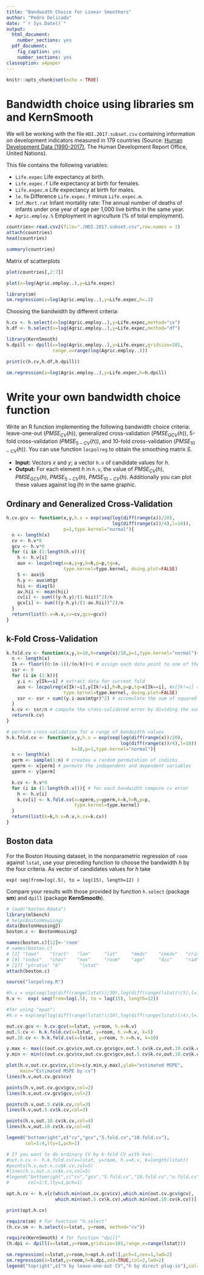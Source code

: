 ```yaml
---
title: "Bandwidth Choice for Linear Smoothers"
author: "Pedro Delicado"
date: "`r Sys.Date()`"
output:
  html_document:
    number_sections: yes
  pdf_document:
    fig_caption: yes
    number_sections: yes
classoption: a4paper
---
```

<!-- Comment lines are like this one -->
<!-- Use "\newpage" when you want a new page break in the pdf output  -->


```r
knitr::opts_chunk$set(echo = TRUE)
```


# Bandwidth choice using libraries sm and KernSmooth

We will be working with the file `HDI.2017.subset.csv` containing information on development indicators measured in 179 countries (Source: [Human Development Data (1990-2017)](http://hdr.undp.org/en/data), The Human Development Report Office, United Nations).

This file contains the following variables:

* `Life.expec` Life expectancy at birth.
* `Life.expec.f` Life expectancy at birth for females.
* `Life.expec.m` Life expectancy at birth for males.
* `le.fm` Difference `Life.expec.f` minus `Life.expec.m`.
* `Inf.Mort.rat` Infant mortality rate: The annual number of deaths of infants under one year of age per 1,000 live births in the same year.
* `Agric.employ.%` Employment in agriculture (% of total employment).


```r
countries<-read.csv2(file="./HDI.2017.subset.csv",row.names = 1)
attach(countries)
head(countries)
```

```r
summary(countries)
```

Matrix of scatterplots
```r
plot(countries[,2:7])
```

```r
plot(x=log(Agric.employ..),y=Life.expec)
```

```r
library(sm)
sm.regression(x=log(Agric.employ..),y=Life.expec,h=.3)
```

Choosing the bandwidth by different criteria:
```r
h.cv <- h.select(x=log(Agric.employ..),y=Life.expec,method="cv")
h.df <- h.select(x=log(Agric.employ..),y=Life.expec,method="df")
```

```r
library(KernSmooth)
h.dpill <- dpill(x=log(Agric.employ..),y=Life.expec,gridsize=101,
                 range.x=range(log(Agric.employ..)))

print(c(h.cv,h.df,h.dpill))
```

```r
sm.regression(x=log(Agric.employ..),y=Life.expec,h=h.dpill)
```


# Write your own bandwidth choice function

Write an R function implementing the following bandwidth choice criteria:
leave-one-out ($PMSE_{CV}(h)$), 
generalized cross-validation ($PMSE_{GCV}(h)$),
5-fold cross-validation ($PMSE_{5-CV}(h)$), and 
10-fold cross-validation ($PMSE_{10-CV}(h)$).
You can use function `locpolreg` to obtain the smoothing matrix $S$. 

* **Input:** Vectors $x$ and $y$; a vector `h.v` of candidate values for $h$.
* **Output:** For each element $h$ in `h.v`, the value of 
$PMSE_{CV}(h)$,  
$PMSE_{GCV}(h)$,
$PMSE_{5-CV}(h)$, 
$PMSE_{10-CV}(h)$.
Additionally you can plot these values against $\log(h)$ in the same graphic.

## Ordinary and Generalized Cross-Validation

```r
h.cv.gcv <- function(x,y,h.v = exp(seq(log(diff(range(x))/20),
                                       log(diff(range(x))/4),l=10)), 
                     p=1,type.kernel="normal"){
  n <- length(x)
  cv <- h.v*0
  gcv <- h.v*0
  for (i in (1:length(h.v))){
    h <- h.v[i]
    aux <- locpolreg(x=x,y=y,h=h,p=p,tg=x,
                     type.kernel=type.kernel, doing.plot=FALSE)
    S <- aux$S
    h.y <- aux$mtgr
    hii <- diag(S)
    av.hii <- mean(hii)
    cv[i] <- sum(((y-h.y)/(1-hii))^2)/n
    gcv[i] <- sum(((y-h.y)/(1-av.hii))^2)/n
  }
  return(list(h.v=h.v,cv=cv,gcv=gcv))
}
```

## k-Fold Cross-Validation
```r
k.fold.cv <- function(x,y,k=10,h=range(x)/10,p=1,type.kernel="normal"){
  n <- length(x)
  Ik <- floor((0:(n-1))/(n/k))+1 # assign each data point to one of the k folds (indices)
  ssr <- 0
  for (i in (1:k)){
    y.i <- y[Ik==i] # extract data for current fold
    aux <- locpolreg(x[Ik!=i],y[Ik!=i],h=h,p=p,tg=x[Ik==i], #x[Ik!=i] = training data, tg=x[Ik==i] target points which is testset
                     type.kernel=type.kernel, doing.plot=FALSE)
    ssr <- ssr + sum((y.i-aux$mtgr)^2) # accumulate the sum of squared residuals for the current fold
  }
  k.cv <- ssr/n # compute the cross-validated error by dividing the sum of squared residuals by the total number of data points
  return(k.cv)
}

# perform cross-validation for a range of bandwidth values
h.k.fold.cv <- function(x,y,h.v = exp(seq(log(diff(range(x))/20),
                                          log(diff(range(x))/4),l=10)), 
                        k=10,p=1,type.kernel="normal"){
  n <- length(x)
  perm <- sample(1:n) # creates a random permutation of indices
  xperm <- x[perm] # permute the independent and dependent variables
  yperm <- y[perm]

  k.cv <- h.v*0
  for (i in (1:length(h.v))){ # for each bandwidth compute cv error
    h <- h.v[i]
    k.cv[i] <- k.fold.cv(x=xperm,y=yperm,k=k,h=h,p=p,
                         type.kernel=type.kernel)
  }
  return(list(k=k,h.v=h.v,k.cv=k.cv))
}
```

## Boston data

For the Boston Housing dataset, in the nonparametric regression of `room` against `lstat`, use your preceding function to choose the bandwidth $h$ by the four criteria. As vector of candidates values for $h$ take

`exp( seq(from=log(.5), to = log(15), length=12) )`

Compare your results with those provided by function `h.select` (package **sm**) and `dpill` (package **KernSmooth**).

```r
# load("boston.Rdata")
library(mlbench)
# help(BostonHousing)
data(BostonHousing2)
boston.c <- BostonHousing2

names(boston.c)[12]<-'room'
# names(boston.c)
# [1] "town"    "tract"   "lon"     "lat"     "medv"    "cmedv"   "crim"    "zn"
# [9] "indus"   "chas"    "nox"     "room"    "age"     "dis"     "rad"     "tax"
# [17] "ptratio" "b"       "lstat" 
attach(boston.c)
```

```r
source("locpolreg.R")

#h.v = exp(seq(log(diff(range(lstat))/30),log(diff(range(lstat))/5),l=10))
h.v <-  exp( seq(from=log(.5), to = log(15), length=12))

#for using "epan":
#h.v = exp(seq(log(diff(range(lstat))/10),log(diff(range(lstat))/4),l=10))

out.cv.gcv <- h.cv.gcv(x=lstat, y=room, h.v=h.v)
out.5.cv <- h.k.fold.cv(x=lstat, y=room, h.v=h.v, k=5)
out.10.cv <- h.k.fold.cv(x=lstat, y=room, h.v=h.v, k=10)

y.max <- max(c(out.cv.gcv$cv,out.cv.gcv$gcv,out.5.cv$k.cv,out.10.cv$k.cv))
y.min <- min(c(out.cv.gcv$cv,out.cv.gcv$gcv,out.5.cv$k.cv,out.10.cv$k.cv))

plot(h.v,out.cv.gcv$cv,ylim=c(y.min,y.max),ylab="estimated MSPE",
     main="Estimated MSPE by cv")
lines(h.v,out.cv.gcv$cv)

points(h.v,out.cv.gcv$gcv,col=2)
lines(h.v,out.cv.gcv$gcv,col=2)

points(h.v,out.5.cv$k.cv,col=3)
lines(h.v,out.5.cv$k.cv,col=3)

points(h.v,out.10.cv$k.cv,col=4)
lines(h.v,out.10.cv$k.cv,col=4)

legend("bottomright",c("cv","gcv","5.fold.cv","10.fold.cv"),
       col=1:4,lty=1,pch=1)

# If you want to do ordinary CV by k-fold CV with k=n:
#out.n.cv <- h.k.fold.cv(x=lstat, y=room, h.v=h.v, k=length(lstat))
#points(h.v,out.n.cv$k.cv,col=5)
#lines(h.v,out.n.cv$k.cv,col=5)
#legend("bottomright",c("cv","gcv","5.fold.cv","10.fold.cv","n.fold.cv"),
#       col=1:5,lty=1,pch=1)
```

```r
opt.h.cv <- h.v[c(which.min(out.cv.gcv$cv),which.min(out.cv.gcv$gcv),
                  which.min(out.5.cv$k.cv),which.min(out.10.cv$k.cv))]

print(opt.h.cv)

require(sm) # for function "h.select"
(h.cv.sm <- h.select(x=lstat, y=room, method="cv"))

require(KernSmooth) # for function "dpill"
(h.dpi <- dpill(x=lstat,y=room,gridsize=101,range.x=range(lstat)))
```

```r
sm.regression(x=lstat,y=room,h=opt.h.cv[1],pch=1,cex=1,lwd=2)
sm.regression(x=lstat,y=room,h=h.dpi,add=TRUE,col=2,lwd=2)
legend("topright",c("h by leave-one-out CV","h by direct plug-in"),col=c(1,2),lty=1,lwd=2)
```